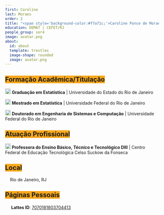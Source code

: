 ```yaml
---
first: Caroline
last: Moraes
order: 2
title: "<span style='background-color:#f7a71c;'>Caroline Ponce de Moraes</span>"
education: DEMAT | CEFET/RJ
people_group: ser4
image: avatar.png
about: 
  id: about
  template: trestles
  image-shape: rounded
  image: avatar.png
---
```


<h2><span style='background-color:#f7a71c;'>Formação Acadêmica/Titulação</span></h2>

<img src="img/graduation-cap-solid.svg" width="18"> **Graduação em Estatística** | Universidade do Estado do Rio de Janeiro

<img src="img/graduation-cap-solid.svg" width="18"> **Mestrado em Estatística** | Universidade Federal do Rio de Janeiro

<img src="img/graduation-cap-solid.svg" width="18"> **Doutorado em Engenharia de Sistemas e Computação** | Universidade Federal do Rio de Janeiro

<h2><span style='background-color:#f7a71c;'>Atuação Profissional</span></h2>

<img src="img/briefcase-solid.svg" width="18"> **Professora do Ensino Básico, Técnico e Tecnológico DIII** | Centro Federal de Educação Tecnológica Celso Suckow da Fonseca

<h2><span style='background-color:#f7a71c;'>Local</span></h2>

<img src="img/location-dot-solid.svg" width="12"> Rio de Janeiro, RJ

<h2><span style='background-color:#f7a71c;'>Páginas Pessoais</span></h2>

<img src="img/lattes.svg" width="16"> **Lattes ID**: <a href="http://lattes.cnpq.br/7070181803704413" target="_blank">7070181803704413</a>
